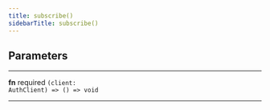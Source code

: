 ```yaml
---
title: subscribe()
sidebarTitle: subscribe()
---
```


## Parameters

---

**<span className="parameter-name">fn</span>** <span className="optional-status">required</span> <code>(client: AuthClient) =&gt; () =&gt; void</code>

---
